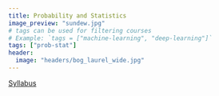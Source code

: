 ```yaml
---
title: Probability and Statistics
image_preview: "sundew.jpg"
# tags can be used for filtering courses
# Example: `tags = ["machine-learning", "deep-learning"]`
tags: ["prob-stat"]
header:
  image: "headers/bog_laurel_wide.jpg"
---
```


[Syllabus][syllabus]

[syllabus]: /courses/MATH333/syllabus/